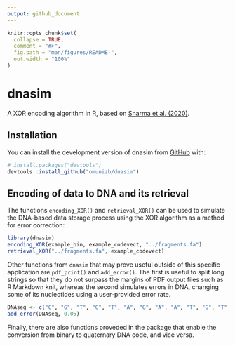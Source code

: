 ```yaml
---
output: github_document
---
```


```r
knitr::opts_chunk$set(
  collapse = TRUE,
  comment = "#>",
  fig.path = "man/figures/README-",
  out.width = "100%"
)
```

# dnasim

<!-- badges: start -->
<!-- badges: end -->

A XOR encoding algorithm in R, based on [Sharma et al. (2020)](https://doi.org/10.1049/iet-nbt.2020.0157).

## Installation

You can install the development version of dnasim from [GitHub](https://github.com/) with:

``` r
# install.packages("devtools")
devtools::install_github("omunizb/dnasim")
```

## Encoding of data to DNA and its retrieval

The functions `encoding_XOR()` and `retrieval_XOR()` can be used to simulate the DNA-based data storage process using the XOR algorithm as a method for error correction:

```r
library(dnasim)
encoding_XOR(example_bin, example_codevect, "../fragments.fa")
retrieval_XOR("../fragments.fa", example_codevect)
```

Other functions from `dnasim` that may prove useful outside of this specific application are `pdf_print()` and `add_error()`. The first is useful to split long strings so that they do not surpass the margins of PDF output files such as R Markdown knit, whereas the second simulates errors in DNA, changing some of its nucleotides using a user-provided error rate.

```r
DNAseq <- c("C", "G", "T", "G", "T", "A", "G", "A", "A", "T", "G", "T", "C")
add_error(DNAseq, 0.05)
```

Finally, there are also functions proveded in the package that enable the conversion from binary to quaternary DNA code, and vice versa.

